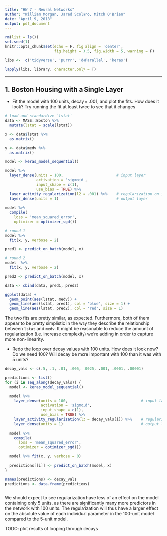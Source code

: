 ```yaml
---
title: "HW 7 - Neural Networks"
author: "William Morgan, Jared Scolaro, Mitch O'Brien"
date: "April 9, 2018"
output: pdf_document
---
```


```r
rm(list = ls())
set.seed(1)
knitr::opts_chunk$set(echo = F, fig.align = 'center',
                      fig.height = 3.5, fig.width = 5, warning = F)

libs <-  c('tidyverse', 'purrr', 'doParallel', 'keras')

lapply(libs, library, character.only = T)
```

***

## 1. Boston Housing with a Single Layer

- Fit the model with 100 units, decay = .001, and plot the fits. How does it look?
Try running the fit at least twice to see that it changes


```r
# load and standardize `lstat`
data <- MASS::Boston %>%
  mutate(lstat = scale(lstat))

x <- data$lstat %>%
  as.matrix()

y <- data$medv %>%
  as.matrix()


```

```r
model <- keras_model_sequential()

model %>%
  layer_dense(units = 100,                        # input layer
              activation = 'sigmoid',
              input_shape = c(1),
              use_bias = TRUE) %>%
  layer_activity_regularization(l2 = .001) %>%    # regularization on input
  layer_dense(units = 1)                          # output layer
  
model %>%
  compile(
    loss = 'mean_squared_error',
    optimizer = optimizer_sgd())
```

```r
# round 1
model %>%
  fit(x, y, verbose = 2)

pred1 <- predict_on_batch(model, x)

# round 2
model  %>%
  fit(x, y, verbose = 2)

pred2 <- predict_on_batch(model, x)

```

```r
data <- cbind(data, pred1, pred2)

ggplot(data) + 
  geom_point(aes(lstat, medv)) +
  geom_line(aes(lstat, pred1), col = 'blue', size = 1) +
  geom_line(aes(lstat, pred2), col = 'red', size = 1)
```

The two fits are pretty similar, as expected. Furthermore, both of them appear
to be pretty simplistic in the way they describe the relationship between
`lstat` and `medv`. It might be reasonable to reduce the amount of regularization
(i.e. increase complexity) we're adding in order to capture more non-linearity. 


- Redo the loop over decay values with 100 units. How does it look now? Do we 
need 100? Will decay be more important with 100 than it was with 5 units?

```r
decay_vals <- c(.5, .1, .01, .005, .0025, .001, .0001, .00001)

predictions <- list()
for (i in seq_along(decay_vals)) {
  model <- keras_model_sequential()

  model %>%
    layer_dense(units = 100,                                 # input layer
                activation = 'sigmoid',
                input_shape = c(1),
                use_bias = TRUE) %>%
    layer_activity_regularization(l2 = decay_vals[i]) %>%    # regularization on input
    layer_dense(units = 1)                                   # output layer
    
  model %>%
    compile(
      loss = 'mean_squared_error',
      optimizer = optimizer_sgd())

  model %>% fit(x, y, verbose = 0)
  
  predictions[[i]] <- predict_on_batch(model, x)
}

names(predictions) <- decay_vals
predictions <- data.frame(predictions)



```

We should expect to see regularization have less of an effect on the model containing
only 5 units, as there are significantly many more predictors in the network 
with 100 units. The regularization will thus have a larger effect on the absolute 
value of each individual parameter in the 100-unit model compared to the 5-unit model.


TODO: plot results of looping through decays


